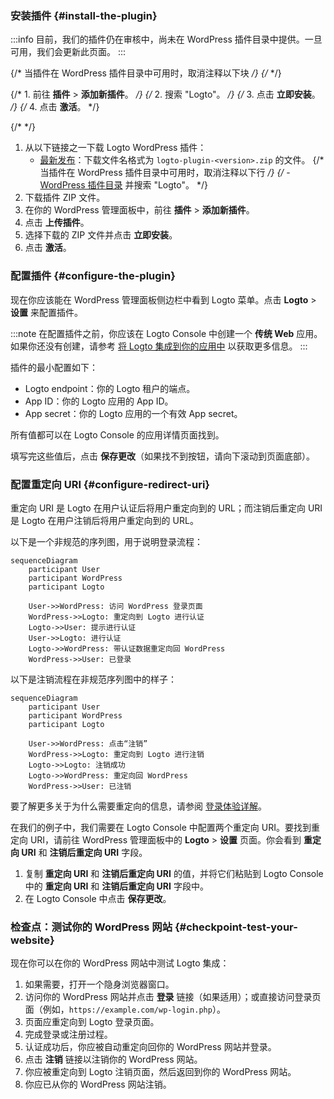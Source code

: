 ### 安装插件 \{#install-the-plugin}

:::info
目前，我们的插件仍在审核中，尚未在 WordPress 插件目录中提供。一旦可用，我们会更新此页面。
:::

<Tabs>

{/* 当插件在 WordPress 插件目录中可用时，取消注释以下块 */}
{/* <TabItem value="admin-panel" label="从 WordPress 管理面板"> */}

{/* 1. 前往 **插件** > **添加新插件**。 */}
{/* 2. 搜索 "Logto"。 */}
{/* 3. 点击 **立即安装**。 */}
{/* 4. 点击 **激活**。 */}

{/* </TabItem> */}

<TabItem value="upload" label="通过上传">

1. 从以下链接之一下载 Logto WordPress 插件：
   - [最新发布](https://github.com/logto-io/wordpress/releases)：下载文件名格式为 `logto-plugin-<version>.zip` 的文件。
     {/* 当插件在 WordPress 插件目录中可用时，取消注释以下行 */}
     {/* - [WordPress 插件目录](https://wordpress.org/plugins) 并搜索 "Logto"。 */}
2. 下载插件 ZIP 文件。
3. 在你的 WordPress 管理面板中，前往 **插件** > **添加新插件**。
4. 点击 **上传插件**。
5. 选择下载的 ZIP 文件并点击 **立即安装**。
6. 点击 **激活**。

</TabItem>

</Tabs>

### 配置插件 \{#configure-the-plugin}

现在你应该能在 WordPress 管理面板侧边栏中看到 Logto 菜单。点击 **Logto** > **设置** 来配置插件。

:::note
在配置插件之前，你应该在 Logto Console 中创建一个 **传统 Web** 应用。如果你还没有创建，请参考 [将 Logto 集成到你的应用中](/integrate-logto/integrate-logto-into-your-application) 以获取更多信息。
:::

插件的最小配置如下：

- Logto endpoint：你的 Logto 租户的端点。
- App ID：你的 Logto 应用的 App ID。
- App secret：你的 Logto 应用的一个有效 App secret。

所有值都可以在 Logto Console 的应用详情页面找到。

填写完这些值后，点击 **保存更改**（如果找不到按钮，请向下滚动到页面底部）。

### 配置重定向 URI \{#configure-redirect-uri}

重定向 URI 是 Logto 在用户认证后将用户重定向到的 URL；而注销后重定向 URI 是 Logto 在用户注销后将用户重定向到的 URL。

以下是一个非规范的序列图，用于说明登录流程：

```mermaid
sequenceDiagram
    participant User
    participant WordPress
    participant Logto

    User->>WordPress: 访问 WordPress 登录页面
    WordPress->>Logto: 重定向到 Logto 进行认证
    Logto->>User: 提示进行认证
    User->>Logto: 进行认证
    Logto->>WordPress: 带认证数据重定向回 WordPress
    WordPress->>User: 已登录
```

以下是注销流程在非规范序列图中的样子：

```mermaid
sequenceDiagram
    participant User
    participant WordPress
    participant Logto

    User->>WordPress: 点击“注销”
    WordPress->>Logto: 重定向到 Logto 进行注销
    Logto->>Logto: 注销成功
    Logto->>WordPress: 重定向回 WordPress
    WordPress->>User: 已注销
```

要了解更多关于为什么需要重定向的信息，请参阅 [登录体验详解](/concepts/sign-in-experience)。

在我们的例子中，我们需要在 Logto Console 中配置两个重定向 URI。要找到重定向 URI，请前往 WordPress 管理面板中的 **Logto** > **设置** 页面。你会看到 **重定向 URI** 和 **注销后重定向 URI** 字段。

1. 复制 **重定向 URI** 和 **注销后重定向 URI** 的值，并将它们粘贴到 Logto Console 中的 **重定向 URI** 和 **注销后重定向 URI** 字段中。
2. 在 Logto Console 中点击 **保存更改**。

### 检查点：测试你的 WordPress 网站 \{#checkpoint-test-your-website}

现在你可以在你的 WordPress 网站中测试 Logto 集成：

1. 如果需要，打开一个隐身浏览器窗口。
2. 访问你的 WordPress 网站并点击 **登录** 链接（如果适用）；或直接访问登录页面（例如，`https://example.com/wp-login.php`）。
3. 页面应重定向到 Logto 登录页面。
4. 完成登录或注册过程。
5. 认证成功后，你应被自动重定向回你的 WordPress 网站并登录。
6. 点击 **注销** 链接以注销你的 WordPress 网站。
7. 你应被重定向到 Logto 注销页面，然后返回到你的 WordPress 网站。
8. 你应已从你的 WordPress 网站注销。
